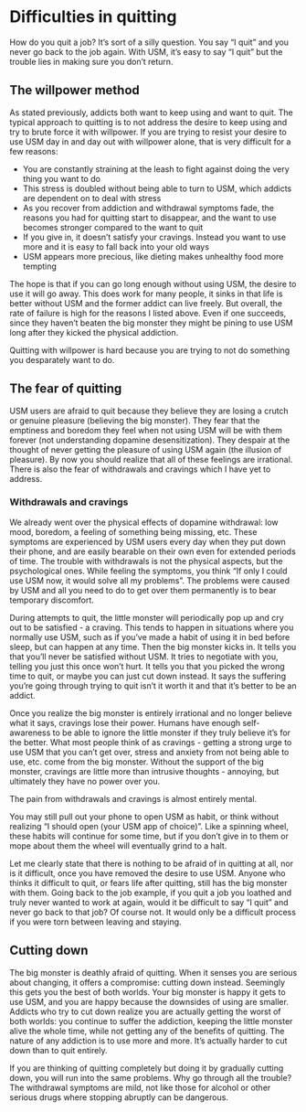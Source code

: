 # Difficulties in quitting
How do you quit a job? It's sort of a silly question. You say "I quit" and you never go back to the job again. With USM, it's easy to say "I quit" but the trouble lies in making sure you don't return.

## The willpower method
As stated previously, addicts both want to keep using and want to quit. The typical approach to quitting is to not address the desire to keep using and try to brute force it with willpower. If you are trying to resist your desire to use USM day in and day out with willpower alone, that is very difficult for a few reasons:

- You are constantly straining at the leash to fight against doing the very thing you want to do
- This stress is doubled without being able to turn to USM, which addicts are dependent on to deal with stress
- As you recover from addiction and withdrawal symptoms fade, the reasons you had for quitting start to disappear, and the want to use becomes stronger compared to the want to quit
- If you give in, it doesn't satisfy your cravings. Instead you want to use more and it is easy to fall back into your old ways
- USM appears more precious, like dieting makes unhealthy food more tempting

The hope is that if you can go long enough without using USM, the desire to use it will go away. This does work for many people, it sinks in that life is better without USM and the former addict can live freely. But overall, the rate of failure is high for the reasons I listed above. Even if one succeeds, since they haven't beaten the big monster they might be pining to use USM long after they kicked the physical addiction.

::: {.rmdnote data-latex=""}
Quitting with willpower is hard because you are trying to not do something you desparately want to do.
:::

## The fear of quitting
USM users are afraid to quit because they believe they are losing a crutch or genuine pleasure (believing the big monster). They fear that the emptiness and boredom they feel when not using USM will be with them forever (not understanding dopamine desensitization). They despair at the thought of never getting the pleasure of using USM again (the illusion of pleasure). By now you should realize that all of these feelings are irrational. There is also the fear of withdrawals and cravings which I have yet to address.

### Withdrawals and cravings
We already went over the physical effects of dopamine withdrawal: low mood, boredom, a feeling of something being missing, etc. These symptoms are experienced by USM users every day when they put down their phone, and are easily bearable on their own even for extended periods of time. The trouble with withdrawals is not the physical aspects, but the psychological ones. While feeling the symptoms, you think "If only I could use USM now, it would solve all my problems". The problems were caused by USM and all you need to do to get over them permanently is to bear temporary discomfort. 

During attempts to quit, the little monster will periodically pop up and cry out to be satisfied - a craving. This tends to happen in situations where you normally use USM, such as if you've made a habit of using it in bed before sleep, but can happen at any time. Then the big monster kicks in. It tells you that you'll never be satisfied without USM. It tries to negotiate with you, telling you just this once won't hurt. It tells you that you picked the wrong time to quit, or maybe you can just cut down instead. It says the suffering you're going through trying to quit isn't it worth it and that it's better to be an addict. 

Once you realize the big monster is entirely irrational and no longer believe what it says, cravings lose their power. Humans have enough self-awareness to be able to ignore the little monster if they truly believe it's for the better. What most people think of as cravings - getting a strong urge to use USM that you can't get over, stress and anxiety from not being able to use, etc. come from the big monster. Without the support of the big monster, cravings are little more than intrusive thoughts - annoying, but ultimately they have no power over you. 

::: {.rmdnote data-latex=""}
The pain from withdrawals and cravings is almost entirely mental.
:::

You may still pull out your phone to open USM as habit, or think without realizing "I should open (your USM app of choice)". Like a spinning wheel, these habits will continue for some time, but if you don't give in to them or mope about them the wheel will eventually grind to a halt.

Let me clearly state that there is nothing to be afraid of in quitting at all, nor is it difficult, once you have removed the desire to use USM. Anyone who thinks it difficult to quit, or fears life after quitting, still has the big monster with them. Going back to the job example, if you quit a job you loathed and truly never wanted to work at again, would it be difficult to say "I quit" and never go back to that job? Of course not. It would only be a difficult process if you were torn between leaving and staying.

## Cutting down
The big monster is deathly afraid of quitting. When it senses you are serious about changing, it offers a compromise: cutting down instead. Seemingly this gets you the best of both worlds. Your big monster is happy it gets to use USM, and you are happy because the downsides of using are smaller. Addicts who try to cut down realize you are actually getting the worst of both worlds: you continue to suffer the addiction, keeping the little monster alive the whole time, while not getting any of the benefits of quitting. The nature of any addiction is to use more and more. It's actually harder to cut down than to quit entirely.

If you are thinking of quitting completely but doing it by gradually cutting down, you will run into the same problems. Why go through all the trouble? The withdrawal symptoms are mild, not like those for alcohol or other serious drugs where stopping abruptly can be dangerous. 

